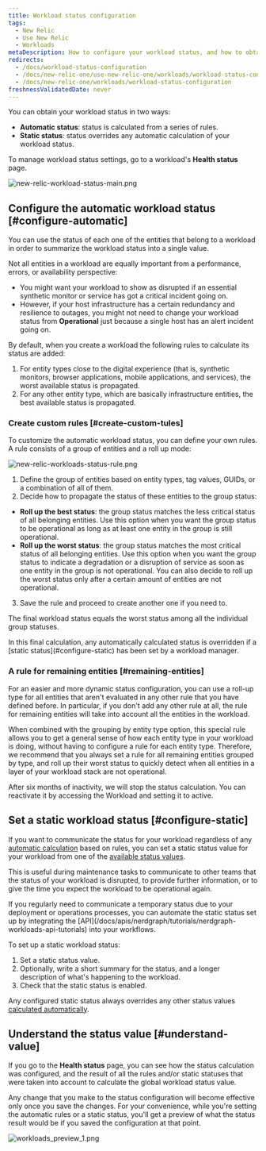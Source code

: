 ```yaml
---
title: Workload status configuration
tags:
  - New Relic 
  - Use New Relic 
  - Workloads
metaDescription: How to configure your workload status, and how to obtain the workload status.
redirects:
  - /docs/workload-status-configuration
  - /docs/new-relic-one/use-new-relic-one/workloads/workload-status-configuration
  - /docs/new-relic-one/workloads/workload-status-configuration
freshnessValidatedDate: never
---
```





You can obtain your workload status in two ways:

* **Automatic status**: status is calculated from a series of rules.
* **Static status**: status overrides any automatic calculation of your workload status.

To manage workload status settings, go to a workload's **Health status** page.

<img
  title="new-relic-workload-status-main.png"
  alt="new-relic-workload-status-main.png"
  src={solutionsWorkloadStatusMain}
/>

## Configure the automatic workload status [#configure-automatic]

You can use the status of each one of the entities that belong to a workload in order to summarize the workload status into a single value.

Not all entities in a workload are equally important from a performance, errors, or availability perspective:

* You might want your workload to show as disrupted if an essential synthetic monitor or service has got a critical incident going on.
* However, if your host infrastructure has a certain redundancy and resilience to outages, you might not need to change your workload status from **Operational** just because a single host has an alert incident going on.

By default, when you create a workload the following rules to calculate its status are added:

1. For entity types close to the digital experience (that is, synthetic monitors, browser applications, mobile applications, and services), the worst available status is propagated.
2. For any other entity type, which are basically infrastructure entities, the best available status is propagated.

### Create custom rules [#create-custom-tules]

To customize the automatic workload status, you can define your own rules. A rule consists of a group of entities and a roll up mode:

<img
  title="new-relic-workloads-status-rule.png"
  alt="new-relic-workloads-status-rule.png"
  src={solutionsWorkloadStatusRule}
/>

1. Define the group of entities based on entity types, tag values, GUIDs, or a combination of all of them.
2. Decide how to propagate the status of these entities to the group status:
  * **Roll up the best status**: the group status matches the less critical status of all belonging entities. Use this option when you want the group status to be operational as long as at least one entity in the group is still operational.
  * **Roll up the worst status**: the group status matches the most critical status of all belonging entities. Use this option when you want the group status to indicate a degradation or a disruption of service as soon as one entity in the group is not operational. You can also decide to roll up the worst status only after a certain amount of entities are not operational.
3. Save the rule and proceed to create another one if you need to.

The final workload status equals the worst status among all the individual group statuses.

<Callout variant="important">
  In this final calculation, any automatically calculated status is overridden if a [static status](#configure-static) has been set by a workload manager.
</Callout>

### A rule for remaining entities [#remaining-entities]

For an easier and more dynamic status configuration, you can use a roll-up type for all entities that aren't evaluated in any other rule that you have defined before. In particular, if you don't add any other rule at all, the rule for remaining entities will take into account all the entities in the workload.

When combined with the grouping by entity type option, this special rule allows you to get a general sense of how each entity type in your workload is doing, without having to configure a rule for each entity type. Therefore, we recommend that you always set a rule for all remaining entities grouped by type, and roll up their worst status to quickly detect when all entities in a layer of your workload stack are not operational.

<Callout variant="important">
After six months of inactivity, we will stop the status calculation. You can reactivate it by accessing the Workload and setting it to active.
</Callout>

## Set a static workload status [#configure-static]

If you want to communicate the status for your workload regardless of any [automatic calculation](#configure-automatic) based on rules, you can set a static status value for your workload from one of the [available status values](/docs/workload-status#obtain-status).

This is useful during maintenance tasks to communicate to other teams that the status of your workload is disrupted, to provide further information, or to give the time you expect the workload to be operational again.

<Callout variant="tip">
  If you regularly need to communicate a temporary status due to your deployment or operations processes, you can automate the static status set up by integrating the [API](/docs/apis/nerdgraph/tutorials/nerdgraph-workloads-api-tutorials) into your workflows.
</Callout>

To set up a static workload status:

1. Set a static status value.
2. Optionally, write a short summary for the status, and a longer description of what's happening to the workload.
3. Check that the static status is enabled.

Any configured static status always overrides any other status values [calculated automatically](#configure-automatic).

## Understand the status value [#understand-value]

If you go to the **Health status** page, you can see how the status calculation was configured, and the result of all the rules and/or static statuses that were taken into account to calculate the global workload status value.

Any change that you make to the status configuration will become effective only once you save the changes. For your convenience, while you're setting the automatic rules or a static status, you'll get a preview of what the status result would be if you saved the configuration at that point.

<img
  title="workloads_preview_1.png"
  alt="workloads_preview_1.png"
  src={solutionsWorkloadsPreview}
/>

